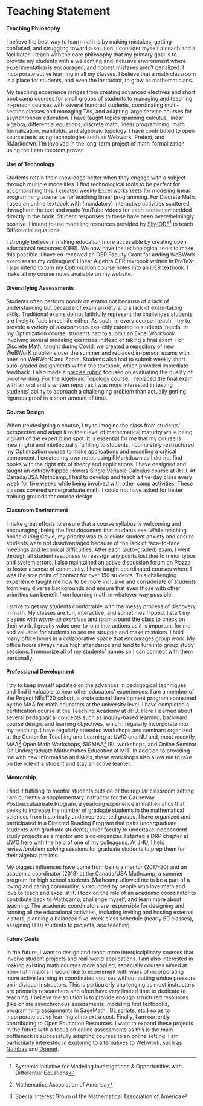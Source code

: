 # Teaching Statement

#### Teaching Philosophy {-}
I believe the best way to learn math is by making mistakes, getting confused, and struggling toward a solution. I consider myself a coach and a facilitator. I teach with the core philosophy that my primary goal is to provide my students with a welcoming and inclusive environment where experimentation is encouraged, and honest mistakes aren’t penalized. I incorporate active learning in all my classes. I believe that a math classroom is a place for students, and even the instructor, to grow as mathematicians.

My teaching experience ranges from creating advanced electives and short boot camp courses for small groups of students to managing and teaching in-person courses with several hundred students, coordinating multi-section classes and managing TAs, and adapting large service courses for asynchronous education. I have taught topics spanning calculus, linear algebra, differential equations, discrete math, linear programming, math formalization, manifolds, and algebraic topology. I have contributed to open source texts using technologies such as Webwork, Pretext, and RMarkdown. I’m involved in the long-term project of math-formalization using the Lean theorem prover.

#### Use of Technology {-}
  Students retain their knowledge better when they engage with a subject through multiple modalities. I find technological tools to be perfect for accomplishing this. I created weekly Excel worksheets for modeling linear programming scenarios for teaching linear programming. For Discrete Math, I used an online textbook with (mandatory) interactive activities scattered throughout the text and made YouTube videos for each section embedded directly in the book. Student responses to these have been overwhelmingly positive.
  I intend to use modeling resources provided by [SIMIODE](https://qubeshub.org/community/groups/simiode)^[Systemic Initiative for Modeling Investigations & Opportunities with Differential Equations] to teach Differential equations.

I strongly believe in making education more accessible by creating open educational resources (OER). We now have the technological tools to make this possible. I have co-received an OER Faculty Grant for adding WeBWorK exercises to my colleagues’ Linear Algebra OER textbook written in PreTeXt. I also intend to turn my Optimization course notes into an OER textbook. I make all my course notes available on my website.

#### Diversifying Assessments {-}
  Students often perform poorly on exams not because of a lack of understanding but because of exam anxiety and a lack of exam-taking skills. Traditional exams do not faithfully represent the challenges students are likely to face in real life either. As such, in every course I teach, I try to provide a variety of assessments explicitly catered to students’ needs. In my Optimization course, students had to submit an Excel Workbook involving several modeling exercises instead of taking a final exam. For Discrete Math, taught during Covid, we created a repository of new WeBWorK problems over the summer and replaced in-person exams with ones on WeBWorK and Zoom. Students also had to submit weekly short auto-graded assignments within the textbook, which provided immediate feedback. I also made a [precise rubric](#sample-teaching-materials) focused on evaluating the quality of proof-writing. For the Algebraic Topology course, I replaced the final exam with an oral and a written report as I was more interested in testing students’ ability to approach a challenging problem than actually getting rigorous proof in a short amount of time.
  
#### Course Design {-}
  When (re)designing a course, I try to imagine the class from students’ perspective and adapt it to their level of mathematical maturity while being vigilant of the expert blind spot. It is essential for me that my course is meaningful and intellectually fulfilling to students. I completely restructured my Optimization course to make applications and modeling a critical component. I created my own notes using RMarkdown as I did not find books with the right mix of theory and applications. I have designed and taught an entirely flipped Honors Single Variable Calculus course at JHU. At Canada/USA Mathcamp, I had to develop and teach a five-day class every week for five weeks while being involved with other camp activities. These classes covered undergraduate math. I could not have asked for better training grounds for course design. 

#### Classroom Environment {-}
  I make great efforts to ensure that a course syllabus is welcoming and encouraging, being the first document that students see. While teaching online during Covid, my priority was to alleviate student anxiety and ensure students were not disadvantaged because of the lack of face-to-face meetings and technical difficulties. After each (auto-graded) exam, I went through all student responses to reassign any points lost due to minor typos and system errors. I also maintained an active discussion forum on Piazza to foster a sense of community. I have taught coordinated courses where I was the sole point of contact for over 150 students. This challenging experience taught me how to be more inclusive and considerate of students from very diverse backgrounds and ensure that even those with other priorities can benefit from learning math in whatever way possible.

  I strive to get my students comfortable with the messy process of discovery in math. My classes are fun, interactive, and sometimes flipped. I start my classes with *warm-up exercises* and roam around the class to check on their work. I greatly value one-to-one interactions as it is important for me and valuable for students to see me struggle and make mistakes. I hold many office hours in a collaborative space that encourages group work. My office hours always have high attendance and tend to turn into group study sessions. I memorize all of my students’ names so I can connect with them personally.


#### Professional Development {-}
  I try to keep myself updated on the advances in pedagogical techniques and find it valuable to hear other educators’ experiences. I am a member of the Project NExT’20 cohort, a professional development program sponsored by the MAA for math educators at the university level. I have completed a certification course at the Teaching Academy at JHU. Here I learned about several pedagogical concepts such as inquiry-based learning, backward course design, and learning objectives, which I regularly incorporate into my teaching. I have regularly attended workshops and seminars organized at the Center for Teaching and Learning at UWO and NU and, most recently, MAA^[Mathematics Association of America] Open Math Workshops, SIGMAA^[Special Interest Group of the Mathematical Association of America] IBL workshops, and Online Seminar On Undergraduate Mathematics Education at MIT.
  In addition to providing me with new information and skills, these workshops also allow me to take on the role of a student and stay an active learner.

#### Mentorship {-}
  I find it fulfilling to mentor students outside of the regular classroom setting. 
  I am currently a supplementary instructor for the Causeway Postbaccalaureate Program, a yearlong experience in mathematics that seeks to increase the number of graduate students in the mathematical sciences from historically underrepresented groups. I have organized and participated in a Directed Reading Program that pairs undergraduate students with graduate students/junior faculty to undertake independent study projects as a mentor and a co-organizer. I started a DRP chapter at UWO here with the help of one of my colleagues. At JHU, I held review/problem solving sessions for graduate students to prep them for their algebra prelims.

  My biggest influences have come from being a mentor (2017-20) and an academic coordinator (2018) at the Canada/USA Mathcamp, a summer program for high school students. Mathcamp allowed me to be a part of a loving and caring community, surrounded by people who love math and love to teach and excel at it. I took on the role of an academic coordinator to contribute back to Mathcamp, challenge myself, and learn more about teaching. The academic coordinators are responsible for designing and running all the educational activities, including inviting and hosting external visitors, planning a balanced five-week class schedule (nearly 60 classes), assigning (110) students to projects, and teaching.

#### Future Goals {-}
  In the future, I want to design and teach more interdisciplinary courses that involve student projects and real-world applications. 
  I am also interested in making existing math courses more applied, especially courses aimed at non-math majors. 
  I would like to experiment with ways of incorporating more active learning in coordinated courses without putting undue pressure on individual instructors. 
  This is particularly challenging as most instructors are primarily researchers and often have very limited time to dedicate to teaching. 
  I believe the solution is to provide enough structured resources (like online asynchronous assessments, modeling first textbooks, programming assignments in SageMath, IBL scripts, etc.) so as to incorporate active learning at no extra cost. 
  Finally, I am currently contributing to Open Education Resources. I want to expand these projects in the future with a focus on online assessments as this is the main bottleneck in successfully adapting courses to an online setting. I am particularly interested in exploring to alternatives to Webwork, such as [Numbas](https://numbas.mathcentre.ac.uk/) and [Doenet](https://www.doenet.org/).